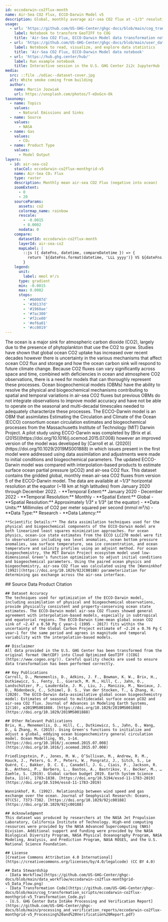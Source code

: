 ```yaml
---
id: eccodarwin-co2flux-month
name: Air-Sea CO2 Flux, ECCO-Darwin Model v5
description: Global, monthly average air-sea CO2 flux at ~1/3° resolution from 2020 to 2022
usage:
  - url: 'https://github.com/US-GHG-Center/ghgc-docs/blob/main/cog_transformation_scripts/eccodarwin-co2flux-monthgrid-v5_Transformation_Code.py'
    label: Notebook to transform GeoTIFF to COG
    title: 'Air-Sea CO2 Flux, ECCO-Darwin Model data transformation notebook'
  - url: 'https://github.com/US-GHG-Center/ghgc-docs/blob/main/user_data_notebooks/eccodarwin-co2flux-monthgrid-v5_User_Notebook.ipynb'
    label: Notebook to read, visualize, and explore data statistics
    title: 'Air-Sea CO2 Flux, ECCO-Darwin Model data notebook'
  - url: 'https://hub.ghg.center/hub/'
    label: Run example notebook
    title: Interactive session in the U.S. GHG Center 2i2c JupyterHub (requires account)
media:
  src: ::file ./odiac--dataset-cover.jpg
  alt: White smoke coming from building
  author:
    name: Marcin Jozwiak
    url: https://unsplash.com/photos/T-eDxGcn-Ok
taxonomy:
  - name: Topics
    values:
      - Natural Emissions and Sinks
  - name: Source
    values:
      - NASA
  - name: Gas
    values:
      - CO₂
  - name: Product Type
    values:
      - Model Output
layers:
  - id: air-sea-co2
    stacCol: eccodarwin-co2flux-monthgrid-v5
    name: Air-Sea CO₂ Flux
    type: raster
    description: Monthly mean air-sea CO2 Flux (negative into ocean)
    zoomExtent:
      - 0
      - 20
    sourceParams:
      assets: co2
      colormap_name: rainbow
      rescale:
        - -0.0015 
        - 0.0002 
      nodata: 0
    compare:
      datasetId: eccodarwin-co2flux-month
      layerId: air-sea-co2
      mapLabel: |
        ::js ({ dateFns, datetime, compareDatetime }) => {
          return `${dateFns.format(datetime, 'LLL yyyy')} VS ${dateFns.format(compareDatetime, 'LLL yyyy')}`;
        }
    legend:
      unit: 
        label: mmol m²/s
      type: gradient
      min: -0.0015  
      max: 0.0002  
      stops:
        - '#60007d'
        - '#30137d'
        - '#1960ae'
        - '#7ac300'
        - '#f2ce00'
        - '#ef6a01'
        - '#cc0019'
---
```


<Block type='wide'>
  <Prose>
    The ocean is a major sink for atmospheric carbon dioxide (CO2), largely due to the presence of phytoplankton that use the CO2 to grow. Studies have shown that global ocean CO2 uptake has increased over recent decades however there is uncertainty in the various mechanisms that affect ocean CO2 flux and storage and how the ocean carbon sink will respond to future climate change. Because CO2 fluxes can vary significantly across space and time, combined with deficiencies in ocean and atmosphere CO2 observations, there is a need for models that can thoroughly represent these processes. Ocean biogeochemical models (OBMs) have the ability to resolve the physical and biogeochemical mechanisms contributing to spatial and temporal variations in air-sea CO2 fluxes but previous OBMs do not integrate observations to improve model accuracy and have not be able to operate on the seasonal and multi-decadal timescales needed to adequately characterize these processes. The ECCO-Darwin model is an OBM that assimilates Estimating the Circulation and Climate of the Ocean (ECCO) consortium ocean circulation estimates and biogeochemical processes from the Massachusetts Institute of Technology (MIT) Darwin Project. A pilot study using ECCO-Darwin was completed by [Brix et al. (2015)](https://doi.org/10.1016/j.ocemod.2015.07.008) however an improved version of the model was developed by [Carroll et al. (2020)](https://doi.org/10.1029/2019MS001888) in which issues present in the first model were addressed using data assimilation and adjustments were made to initial conditions and biogeochemical parameters. The updated ECCO-Darwin model was compared with interpolation-based products to estimate surface ocean partial pressure (pCO2) and air-sea CO2 flux. This dataset contains the gridded global, monthly mean air-sea CO2 fluxes from version 5 of the ECCO-Darwin model. The data are available at ~1/3° horizontal resolution at the equator (~18 km at high latitudes) from January 2020 through December 2022.
    - **Temporal Extent:** January 2020 - December 2022
    - **Temporal Resolution:** Monthly    
    - **Spatial Extent:** Global    
    - **Spatial Resolution:** Approximately 1/3° x  1/3° (at the equator)    
    - **Data Units:** Millimoles of CO2 per meter squared per second (mmol m²/s)
    - **Data Type:** Research
    - **Data Latency:** 
    

    **Scientific Details:** The data assimilation techniques used for the physical and biogeochemical components of the ECCO-Darwin model are both linearized least squares minimization approaches. For ocean physics, ocean-ice state estimates from the ECCO LLC270 model were fit to observations including sea level anomalies, ocean bottom pressure anomalies, sea surface temperature, sea ice concentration, and ocean temperature and salinity profiles using an adjoint method. For ocean biogeochemistry, the MIT Darwin Project ecosystem model used low-dimensional Green’s function optimization to adjust initial conditions and biogeochemical parameters. Using the paired ocean physics and biogeochemistry, air-sea CO2 flux was calculated using the [Wanninkhof (1992)](https://doi.org/10.1029/92JC00188) parameterization for determining gas exchange across the air-sea interface.

  </Prose>
</Block>
<Block>
  <Prose>
    ## Source Data Product Citation
    
    ## Dataset Accuracy
    The techniques used for optimization of the ECCO-Darwin model, including assimilation of physical and biogeochemical observations, provide physically consistent and property-conserving ocean state estimates. The ECCO-Darwin model air-sea CO2 fluxes showed general agreement with interpolation-based models, especially in subtropical and equatorial regions. The ECCO-Darwin time-mean global ocean CO2 sink of −2.47 ± 0.50 Pg C year−1 (1995 - 2017) fits within the uncertainty of the Global Carbon Project estimate of −2.24 ± 0.76 Pg C year−1 for the same period and agrees in magnitude and temporal variability with the interpolation-based models.
    
    ## Disclaimer
    All data provided in the U.S. GHG Center has been transformed from the original format (NetCDF) into Cloud Optimized GeoTIFF ([COG](https://www.cogeo.org/)). Careful quality checks are used to ensure data transformation has been performed correctly.
  
    ## Key Publications  
    Carroll, D., Menemenlis, D., Adkins, J. F., Bowman, K. W., Brix, H., Dutkiewicz, S., Fenty, I., Gierach, M. M., Hill, C., Jahn, O., Landschützer, P., Lauderdale, J. M., Liu, J., Manizza, M., Naviaux, J. D., Rödenbeck, C., Schimel, D. S., Van der Stocken, T., & Zhang, H. (2020). The ECCO-Darwin data-assimilative global ocean biogeochemistry model: Estimates of seasonal to multidecadal surface ocean pCO2 and air-sea CO2 flux. Journal of Advances in Modeling Earth Systems, 12(10), e2019MS001888. [https://doi.org/10.1029/2019MS001888](https://doi.org/10.1029/2019MS001888)

    ## Other Relevant Publications
    Brix, H., Menemenlis, D., Hill, C., Dutkiewicz, S., Jahn, O., Wang, D., & Zhang, H. (2015). Using Green's functions to initialize and adjust a global, eddying ocean biogeochemistry general circulation model. Ocean Modelling, 95, 1–14. [https://doi.org/10.1016/j.ocemod.2015.07.008](https://doi.org/10.1016/j.ocemod.2015.07.008)

    Friedlingstein, P., Jones, M. W., O’Sullivan, M., Andrew, R. M., Hauck, J., Peters, G. P., Peters, W., Pongratz, J., Sitch, S., Le Quéré, C., Bakker, D. C. E., Canadell, J. G., Ciais, P., Jackson, R. B., Anthoni, P., Barbero, L., Bastos, A., Bastrikov, V., Becker, M., … Zaehle, S. (2019). Global carbon budget 2019. Earth System Science Data, 11(4), 1783–1838. [https://doi.org/10.5194/essd-11-1783-2019](https://doi.org/10.5194/essd-11-1783-2019)

    Wanninkhof, R. (1992). Relationship between wind speed and gas exchange over the ocean. Journal of Geophysical Research: Oceans, 97(C5), 7373-7382. [https://doi.org/10.1029/92jc00188](https://doi.org/10.1029/92jc00188)

    ## Acknowledgment
    This dataset was produced by researchers at the NASA Jet Propulsion Laboratory, California Institute of Technology. High-end computing resources were provided by the NASA Advanced Supercomputing (NAS) Division. Additional support and funding were provided by the NASA Biological Diversity Program, NASA Physical Oceanography Program, NASA Modeling, Analysis, and Prediction Program, NASA ROSES, and the U.S. National Science Foundation.
 
    ## License
    [Creative Commons Attribution 4.0 International](https://creativecommons.org/licenses/by/4.0/legalcode) (CC BY 4.0) 
      
    ## Data Stewardship
    - [Data Workflow](https://github.com/US-GHG-Center/ghgc-docs/blob/main/data_workflow/eccodarwin-co2flux-monthgrid-v5_Data_Flow.png)
    - [Data Transformation Code](https://github.com/US-GHG-Center/ghgc-docs/blob/main/cog_transformation_scripts/eccodarwin-co2flux-monthgrid-v5_Transformation_Code.py)
    - [U.S. GHG Center Data Intake Processing and Verification Report](https://github.com/US-GHG-Center/ghgc-docs/blob/main/processing_and_verification_reports/eccodarwin-co2flux-monthgrid-v5_Processing%20and%20Verification%20Report.pdf)
  
  </Prose>
</Block>
